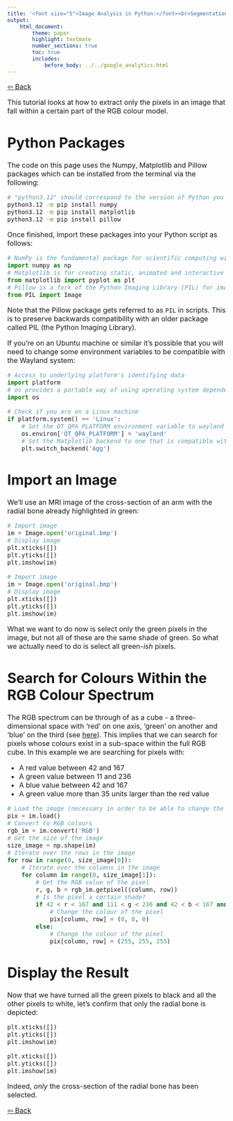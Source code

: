 ```yaml
---
title: '<font size="5">Image Analysis in Python:</font><br>Segmentation via Selecting by Colour'
output:
    html_document:
        theme: paper
        highlight: textmate
        number_sections: true
        toc: true
        includes:
            before_body: ../../google_analytics.html
---
```


<font size="3">

[⇦ Back](../../python.html)

This tutorial looks at how to extract only the pixels in an image that fall within a certain part of the RGB colour model.

Python Packages
===============
The code on this page uses the Numpy, Matplotlib and Pillow packages which can be installed from the terminal via the following:

```bash
# "python3.12" should correspond to the version of Python you are using
python3.12 -m pip install numpy
python3.12 -m pip install matplotlib
python3.12 -m pip install pillow
```

Once finished, import these packages into your Python script as follows:

```python
# NumPy is the fundamental package for scientific computing with Python
import numpy as np
# Matplotlib is for creating static, animated and interactive visualizations
from matplotlib import pyplot as plt
# Pillow is a fork of the Python Imaging Library (PIL) for image processing
from PIL import Image
```

Note that the Pillow package gets referred to as `PIL` in scripts. This is to preserve backwards compatibility with an older package called PIL (the Python Imaging Library).

If you're on an Ubuntu machine or similar it's possible that you will need to change some environment variables to be compatible with the Wayland system:

```python
# Access to underlying platform's identifying data
import platform
# os provides a portable way of using operating system dependent functionality
import os

# Check if you are on a Linux machine
if platform.system() == 'Linux':
    # Set the QT_QPA_PLATFORM environment variable to wayland
    os.environ['QT_QPA_PLATFORM'] = 'wayland'
    # Set the Matplotlib backend to one that is compatible with Wayland
    plt.switch_backend('Agg')
```

Import an Image
===============
We'll use an MRI image of the cross-section of an arm with the radial bone already highlighted in green:

```python
# Import image
im = Image.open('original.bmp')
# Display image
plt.xticks([])
plt.yticks([])
plt.imshow(im)
```

```python
# Import image
im = Image.open('original.bmp')
# Display image
plt.xticks([])
plt.yticks([])
plt.imshow(im)
```

What we want to do now is select only the green pixels in the image, but not all of these are the same shade of green. So what we actually need to do is select all green*-ish* pixels.

Search for Colours Within the RGB Colour Spectrum
=================================================
The RGB spectrum can be through of as a cube - a three-dimensional space with 'red' on one axis, 'green' on another and 'blue' on the third (see [here](https://en.wikipedia.org/wiki/RGB_color_model#Geometric_representation)). This implies that we can search for pixels whose colours exist in a sub-space within the full RGB cube. In this example we are searching for pixels with:

- A red value between 42 and 167
- A green value between 11 and 236
- A blue value between 42 and 167
- A green value more than 35 units larger than the red value

```python
# Load the image (necessary in order to be able to change the pixel colours)
pix = im.load()
# Convert to RGB colours
rgb_im = im.convert('RGB')
# Get the size of the image
size_image = np.shape(im)
# Iterate over the rows in the image
for row in range(0, size_image[0]):
    # Iterate over the columns in the image
    for column in range(0, size_image[1]):
        # Get the RGB value of the pixel
        r, g, b = rgb_im.getpixel((column, row))
        # Is the pixel a certain shade?
        if 42 < r < 167 and 111 < g < 236 and 42 < b < 167 and g > r + 35:
            # Change the colour of the pixel
            pix[column, row] = (0, 0, 0)
        else:
            # Change the colour of the pixel
            pix[column, row] = (255, 255, 255)
```

Display the Result
==================
Now that we have turned all the green pixels to black and all the other pixels to white, let's confirm that only the radial bone is depicted:

```python
plt.xticks([])
plt.yticks([])
plt.imshow(im)
```

```python
plt.xticks([])
plt.yticks([])
plt.imshow(im)
```

Indeed, *only* the cross-section of the radial bone has been selected.

[⇦ Back](../../python.html)

</font>
